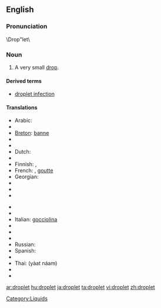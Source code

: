 ==English==
{{wikipedia}}

===Pronunciation===
\Drop"let\

===Noun===
{{en-noun}}

# A very small [[drop]].

====Derived terms====
* [[droplet infection]]

====Translations====
{{trans-top|very small drop}}
* Arabic: {{t|ar|قطيرة|sc=Arab|tr=quṭáira|f}}
* {{trreq|Armenian}}
* [[Breton]]: [[banne]] {{m}}
* {{trreq|Catalan}}
* {{trreq|Chinese}}
* Dutch: {{t|nl|druppeltje|n}}
* {{trreq|Esperanto}}
* Finnish: {{t+|fi|tippa}}, {{t+|fi|pisara}}
* French: {{t|fr|gouttelette|f}}, [[goutte]] {{f}}
* Georgian: {{t|ka|წვეთი|tr=ts‘vet‘i}}
* {{trreq|German}}
* {{trreq|Greek}}
* {{trreq|Hebrew}}
{{trans-mid}}
* {{trreq|Hindi}}
* {{trreq|Hungarian}}
* Italian: [[gocciolina]] {{f}}
* {{trreq|Japanese}}
* {{trreq|Latin}}
* {{trreq|Portuguese}}
* Russian: {{t|ru|капелька|tr=kápel’ka|f}}
* Spanish: {{t|es|gotita|f}}
* {{trreq|Swedish}}
* Thai: {{Thai|[[หยาดน้ำ]]}} (yàat náam)
* {{trreq|Turkish}}
* {{trreq|Vietnamese}}
{{trans-bottom}}

[[Category:Liquids]]

[[ar:droplet]]
[[hu:droplet]]
[[ja:droplet]]
[[ta:droplet]]
[[vi:droplet]]
[[zh:droplet]]